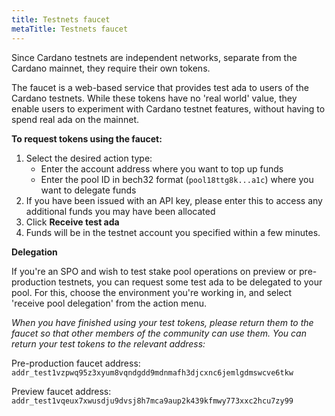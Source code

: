 ```yaml
---
title: Testnets faucet
metaTitle: Testnets faucet
---
```



Since Cardano testnets are independent networks, separate from the Cardano
mainnet, they require their own tokens.

The faucet is a web-based service that provides test ada to users of the Cardano
testnets. While these tokens have no 'real world' value, they enable users to
experiment with Cardano testnet features, without having to spend real ada on
the mainnet.

**To request tokens using the faucet:**

1. Select the desired action type:
   - Enter the account address where you want to top up funds
   - Enter the pool ID in bech32 format (`pool18ttg8k...a1c`) where you want to
     delegate funds
2. If you have been issued with an API key, please enter this to access any
   additional funds you may have been allocated
3. Click **Receive test ada**
4. Funds will be in the testnet account you specified within a few minutes.

**Delegation**

If you're an SPO and wish to test stake pool operations on preview or
pre-production testnets, you can request some test ada to be delegated to your
pool. For this, choose the environment you're working in, and select 'receive
pool delegation' from the action menu.

<Faucet />

_When you have finished using your test tokens, please return them to the faucet
so that other members of the community can use them. You can return your test
tokens to the relevant address:_

Pre-production faucet address: `addr_test1vzpwq95z3xyum8vqndgdd9mdnmafh3djcxnc6jemlgdmswcve6tkw`

Preview faucet address: `addr_test1vqeux7xwusdju9dvsj8h7mca9aup2k439kfmwy773xxc2hcu7zy99`

